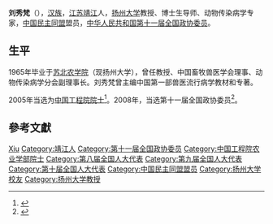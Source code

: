 '''刘秀梵'''（{{bd|1941年|5月19日|}}），[[汉族|汉族]]，[[江苏|江苏]][[靖江市|靖江]]人，[[扬州大学|扬州大学]]教授、博士生导师、动物传染病学专家，[[中国民主同盟|中国民主同盟]]盟员，[[中华人民共和国|中华人民共和国]][[第十一届全国政协委员|第十一届全国政协委员]]。

== 生平 ==

1965年毕业于[[苏北农学院|苏北农学院]]（现扬州大学），曾任教授、中国畜牧兽医学会理事、动物传染病学分会副理事长。刘秀梵曾主编中国第一部兽医流行病学教材和专著。

2005年当选为[[中国工程院院士|中国工程院院士]]<ref>{{Cite book|title=中国科技统计年鉴 2016|last=国家统计局社会科技和文化产业统计司，科学技术部创新发展司编|location=北京|publisher=[[中国统计出版社|中国统计出版社]]|year=2016.11|isbn=978-7-5037-8032-5|pages=24-26}}</ref>。2008年，当选第十一届全国政协委员<ref>{{cite news|title=第十一届全国政协委员名单|url=http://www.indaa.com.cn/zt/2009qglh/zxzs/200903/t20090303_127573.html|accessdate=2013-04-09|newspaper=新华社北京1月25日电 中国人民政治协商会议第十一届全国委员会委员名单(共2237人，2008年1月25日政协第十届全国委员会常务委员会第二十次会议通过)|date=2008年1月25日|deadurl=yes|archiveurl=https://web.archive.org/web/20130928014403/http://www.indaa.com.cn/zt/2009qglh/zxzs/200903/t20090303_127573.html|archivedate=2013年9月28日}}</ref>。

== 參考文獻 ==
{{reflist}}

{{中国政治人物小作品}}
{{中国工程院农业学部院士}}

{{Authority control}}
{{DEFAULTSORT:Liu刘}}
[[Category:刘姓|Xiu]]
[[Category:靖江人|Category:靖江人]]
[[Category:第十一届全国政协委员|Category:第十一届全国政协委员]]
[[Category:中国工程院农业学部院士|Category:中国工程院农业学部院士]]
[[Category:第八届全国人大代表|Category:第八届全国人大代表]]
[[Category:第九届全国人大代表|Category:第九届全国人大代表]]
[[Category:第十届全国人大代表|Category:第十届全国人大代表]]
[[Category:中国民主同盟盟员|Category:中国民主同盟盟员]]
[[Category:扬州大学校友|Category:扬州大学校友]]
[[Category:扬州大学教授|Category:扬州大学教授]]